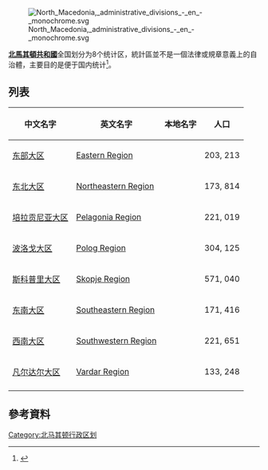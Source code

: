 [[File:North_Macedonia,_administrative_divisions_-_en_-_monochrome.svg|right]]

'''[[北馬其頓共和國|北馬其頓共和國]]'''全国划分为8个统计区，統計區並不是一個法律或規章意義上的自治體，主要目的是便于国内统计<ref>{{cite web |url=http://www.stat.gov.mk/PrikaziPoslednaPublikacija_en.aspx?id=32 |title=General and Regional Statistics |publisher=State Statistical Office of the Republic of Macedonia |date= |accessdate=31 August 2010 |archive-date=2018-12-26 |archive-url=https://web.archive.org/web/20181226070553/http://www.stat.gov.mk/PrikaziPoslednaPublikacija_en.aspx?id=32%20 |dead-url=yes }}</ref>。

==列表==
{| class="wikitable sortable" tittle="统计大区"
! 中文名字
! 英文名字
! 本地名字
! 人口
|-
| [[东部大区_(北马其顿)|东部大区]]
| [https://en.wikipedia.org/wiki/Eastern_Statistical_Region Eastern Region] {{Wayback|url=https://en.wikipedia.org/wiki/Eastern_Statistical_Region |date=20210209071959 }}
| {{lang|mk|Источен регион}}
| 203, 213
|-
| [[东北大区_(北马其顿)|东北大区]]
| [https://en.wikipedia.org/wiki/Northeastern_Statistical_Region Northeastern Region] {{Wayback|url=https://en.wikipedia.org/wiki/Northeastern_Statistical_Region |date=20200827160633 }}
| {{lang|mk|Североисточен регион}}
| 173, 814
|-
| [[培拉贡尼亚大区|培拉贡尼亚大区]]
| [https://en.wikipedia.org/wiki/Pelagonia_Statistical_Region Pelagonia Region] {{Wayback|url=https://en.wikipedia.org/wiki/Pelagonia_Statistical_Region |date=20191115125534 }}
| {{lang|mk|Пелагониски регион}}
| 221, 019
|-
| [[波洛戈大区|波洛戈大区]]
| [https://en.wikipedia.org/wiki/Polog_Statistical_Region Polog Region] {{Wayback|url=https://en.wikipedia.org/wiki/Polog_Statistical_Region |date=20210207185751 }}
| {{lang|mk|Полошки регион}}
| 304, 125
|-
| [[斯科普里大区|斯科普里大区]]
| [https://en.wikipedia.org/wiki/Skopje_Statistical_Region Skopje Region] {{Wayback|url=https://en.wikipedia.org/wiki/Skopje_Statistical_Region |date=20210216194939 }}
| {{lang|mk|Скопски регион}}
| 571, 040
|-
| [[东南大区|东南大区]]
| [https://en.wikipedia.org/wiki/Southeastern_Statistical_Region Southeastern Region] {{Wayback|url=https://en.wikipedia.org/wiki/Southeastern_Statistical_Region |date=20210624163125 }}
| {{lang|mk|Југоисточен регион}}
| 171, 416
|-
| [[西南大区|西南大区]]
| [https://en.wikipedia.org/wiki/Southwestern_Statistical_Region Southwestern Region] {{Wayback|url=https://en.wikipedia.org/wiki/Southwestern_Statistical_Region |date=20210302190513 }}
| {{lang|mk|Југозападен регион}}
| 221, 651
|-
| [[凡尔达尔大区|凡尔达尔大区]]
| [https://en.wikipedia.org/wiki/Vardar_Statistical_Region Vardar Region] {{Wayback|url=https://en.wikipedia.org/wiki/Vardar_Statistical_Region |date=20190502071338 }}
| {{lang|mk|Вардарски регион}}
| 133, 248
|-
|}

==參考資料==
{{reflist}}

[[Category:北马其顿行政区划|Category:北马其顿行政区划]]